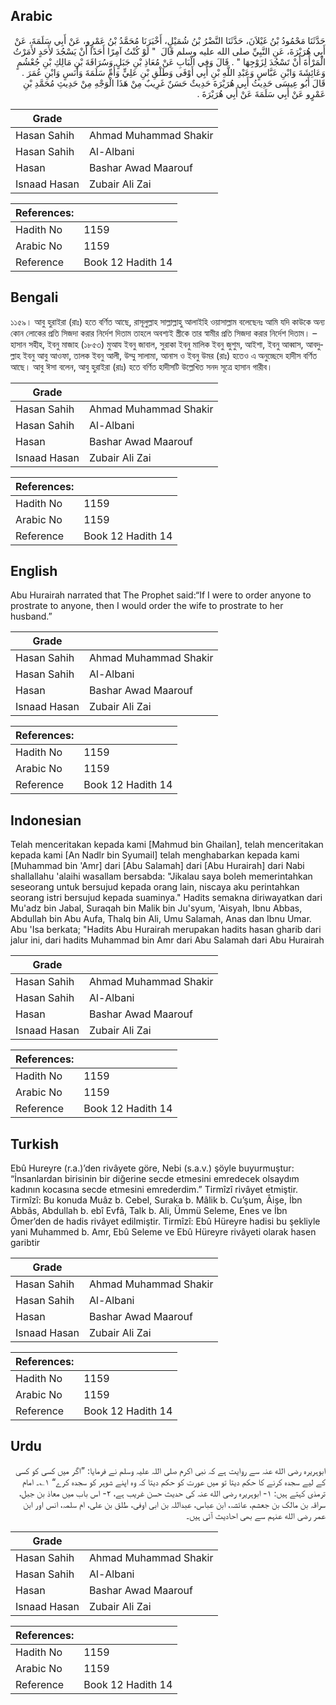## Arabic


<div dir="rtl" lang="ar" style={{fontSize:'larger',backgroundColor:'#f8f9fa',padding:20}}>
حَدَّثَنَا مَحْمُودُ بْنُ غَيْلاَنَ، حَدَّثَنَا النَّضْرُ بْنُ شُمَيْلٍ، أَخْبَرَنَا مُحَمَّدُ بْنُ عَمْرٍو، عَنْ أَبِي سَلَمَةَ، عَنْ أَبِي هُرَيْرَةَ، عَنِ النَّبِيِّ صلى الله عليه وسلم قَالَ ‏ "‏ لَوْ كُنْتُ آمِرًا أَحَدًا أَنْ يَسْجُدَ لأَحَدٍ لأَمَرْتُ الْمَرْأَةَ أَنْ تَسْجُدَ لِزَوْجِهَا ‏"‏ ‏.‏ قَالَ وَفِي الْبَابِ عَنْ مُعَاذِ بْنِ جَبَلٍ وَسُرَاقَةَ بْنِ مَالِكِ بْنِ جُعْشُمٍ وَعَائِشَةَ وَابْنِ عَبَّاسٍ وَعَبْدِ اللَّهِ بْنِ أَبِي أَوْفَى وَطَلْقِ بْنِ عَلِيٍّ وَأُمِّ سَلَمَةَ وَأَنَسٍ وَابْنِ عُمَرَ ‏.‏ قَالَ أَبُو عِيسَى حَدِيثُ أَبِي هُرَيْرَةَ حَدِيثٌ حَسَنٌ غَرِيبٌ مِنْ هَذَا الْوَجْهِ مِنْ حَدِيثِ مُحَمَّدِ بْنِ عَمْرٍو عَنْ أَبِي سَلَمَةَ عَنْ أَبِي هُرَيْرَةَ ‏.‏
</div>
<div style={{backgroundColor:'#f8f9fa',padding:20, marginBottom: 10}}><table> <thead> <tr> <th>Grade</th> <th></th> </tr> </thead> <tbody> <tr><td>Hasan Sahih</td><td>Ahmad Muhammad Shakir</td></tr><tr><td>Hasan Sahih</td><td>Al-Albani</td></tr><tr><td>Hasan</td><td>Bashar Awad Maarouf</td></tr><tr><td>Isnaad Hasan</td><td>Zubair Ali Zai</td></tr></tbody></table><table> <thead> <tr> <th>References:</th> <th></th> </tr> </thead> <tbody><tr><td>Hadith No</td><td>1159</td></tr><tr><td>Arabic No</td><td>1159</td></tr><tr><td>Reference</td><td>Book 12 Hadith 14</td></tr></tbody></table></div>

## Bengali


<div dir="ltr" lang="bn" style={{fontSize:'larger',backgroundColor:'#f8f9fa',padding:20}}>
১১৫৯। আবু হুরাইরা (রাঃ) হতে বর্ণিত আছে, রাসূলুল্লাহ সাল্লাল্লাহু আলাইহি ওয়াসাল্লাম বলেছেনঃ আমি যদি কাউকে অন্য কোন লোকের প্রতি সিজদা করার নির্দেশ দিতাম তাহলে অবশ্যই স্ত্রীকে তার স্বামীর প্রতি সিজদা করার নির্দেশ দিতাম। – হাসান সহীহ, ইবনু মাজাহ (১৮৫৩) মুআয ইবনু জাবাল, সুরাকা ইবনু মালিক ইবনু জুশুম, আইশা, ইবনু আব্বাস, আবদুল্লাহ ইবনু আবু আওফা, তালক ইবনু আলী, উম্মু সালামা, আনাস ও ইবনু উমর (রাঃ) হতেও এ অনুচ্ছেদে হাদীস বর্ণিত আছে। আবু ঈসা বলেন, আবু হুরাইরা (রাঃ) হতে বর্ণিত হাদীসটি উল্লেখিত সনদ সূত্রে হাসান গারীব।
</div>
<div style={{backgroundColor:'#f8f9fa',padding:20, marginBottom: 10}}><table> <thead> <tr> <th>Grade</th> <th></th> </tr> </thead> <tbody> <tr><td>Hasan Sahih</td><td>Ahmad Muhammad Shakir</td></tr><tr><td>Hasan Sahih</td><td>Al-Albani</td></tr><tr><td>Hasan</td><td>Bashar Awad Maarouf</td></tr><tr><td>Isnaad Hasan</td><td>Zubair Ali Zai</td></tr></tbody></table><table> <thead> <tr> <th>References:</th> <th></th> </tr> </thead> <tbody><tr><td>Hadith No</td><td>1159</td></tr><tr><td>Arabic No</td><td>1159</td></tr><tr><td>Reference</td><td>Book 12 Hadith 14</td></tr></tbody></table></div>

## English


<div dir="ltr" lang="en" style={{fontSize:'larger',backgroundColor:'#f8f9fa',padding:20}}>
Abu Hurairah narrated that The Prophet said:“If I were to order anyone to prostrate to anyone, then I would order the wife to prostrate to her husband.”
</div>
<div style={{backgroundColor:'#f8f9fa',padding:20, marginBottom: 10}}><table> <thead> <tr> <th>Grade</th> <th></th> </tr> </thead> <tbody> <tr><td>Hasan Sahih</td><td>Ahmad Muhammad Shakir</td></tr><tr><td>Hasan Sahih</td><td>Al-Albani</td></tr><tr><td>Hasan</td><td>Bashar Awad Maarouf</td></tr><tr><td>Isnaad Hasan</td><td>Zubair Ali Zai</td></tr></tbody></table><table> <thead> <tr> <th>References:</th> <th></th> </tr> </thead> <tbody><tr><td>Hadith No</td><td>1159</td></tr><tr><td>Arabic No</td><td>1159</td></tr><tr><td>Reference</td><td>Book 12 Hadith 14</td></tr></tbody></table></div>

## Indonesian


<div dir="ltr" lang="id" style={{fontSize:'larger',backgroundColor:'#f8f9fa',padding:20}}>
Telah menceritakan kepada kami [Mahmud bin Ghailan], telah menceritakan kepada kami [An Nadlr bin Syumail] telah menghabarkan kepada kami [Muhammad bin 'Amr] dari [Abu Salamah] dari [Abu Hurairah] dari Nabi shallallahu 'alaihi wasallam bersabda: "Jikalau saya boleh memerintahkan seseorang untuk bersujud kepada orang lain, niscaya aku perintahkan seorang istri bersujud kepada suaminya." Hadits semakna diriwayatkan dari Mu'adz bin Jabal, Suraqah bin Malik bin Ju'syum, 'Aisyah, Ibnu Abbas, Abdullah bin Abu Aufa, Thalq bin Ali, Umu Salamah, Anas dan Ibnu Umar. Abu 'Isa berkata; "Hadits Abu Hurairah merupakan hadits hasan gharib dari jalur ini, dari hadits Muhammad bin Amr dari Abu Salamah dari Abu Hurairah
</div>
<div style={{backgroundColor:'#f8f9fa',padding:20, marginBottom: 10}}><table> <thead> <tr> <th>Grade</th> <th></th> </tr> </thead> <tbody> <tr><td>Hasan Sahih</td><td>Ahmad Muhammad Shakir</td></tr><tr><td>Hasan Sahih</td><td>Al-Albani</td></tr><tr><td>Hasan</td><td>Bashar Awad Maarouf</td></tr><tr><td>Isnaad Hasan</td><td>Zubair Ali Zai</td></tr></tbody></table><table> <thead> <tr> <th>References:</th> <th></th> </tr> </thead> <tbody><tr><td>Hadith No</td><td>1159</td></tr><tr><td>Arabic No</td><td>1159</td></tr><tr><td>Reference</td><td>Book 12 Hadith 14</td></tr></tbody></table></div>

## Turkish


<div dir="ltr" lang="tr" style={{fontSize:'larger',backgroundColor:'#f8f9fa',padding:20}}>
Ebû Hureyre (r.a.)’den rivâyete göre, Nebi (s.a.v.) şöyle buyurmuştur: “İnsanlardan birisinin bir diğerine secde etmesini emredecek olsaydım kadının kocasına secde etmesini emrederdim.” Tirmîzî rivâyet etmiştir. Tirmîzî: Bu konuda Muâz b. Cebel, Suraka b. Mâlik b. Cu’şum, Âişe, İbn Abbâs, Abdullah b. ebî Evfâ, Talk b. Ali, Ümmü Seleme, Enes ve İbn Ömer’den de hadis rivâyet edilmiştir. Tirmîzî: Ebû Hüreyre hadisi bu şekliyle yani Muhammed b. Amr, Ebû Seleme ve Ebû Hüreyre rivâyeti olarak hasen garibtir
</div>
<div style={{backgroundColor:'#f8f9fa',padding:20, marginBottom: 10}}><table> <thead> <tr> <th>Grade</th> <th></th> </tr> </thead> <tbody> <tr><td>Hasan Sahih</td><td>Ahmad Muhammad Shakir</td></tr><tr><td>Hasan Sahih</td><td>Al-Albani</td></tr><tr><td>Hasan</td><td>Bashar Awad Maarouf</td></tr><tr><td>Isnaad Hasan</td><td>Zubair Ali Zai</td></tr></tbody></table><table> <thead> <tr> <th>References:</th> <th></th> </tr> </thead> <tbody><tr><td>Hadith No</td><td>1159</td></tr><tr><td>Arabic No</td><td>1159</td></tr><tr><td>Reference</td><td>Book 12 Hadith 14</td></tr></tbody></table></div>

## Urdu


<div dir="rtl" lang="ur" style={{fontSize:'larger',backgroundColor:'#f8f9fa',padding:20}}>
ابوہریرہ رضی الله عنہ سے روایت ہے کہ نبی اکرم صلی اللہ علیہ وسلم نے فرمایا: ”اگر میں کسی کو کسی کے لیے سجدہ کرنے کا حکم دیتا تو میں عورت کو حکم دیتا کہ وہ اپنے شوہر کو سجدہ کرے“ ۱؎۔ امام ترمذی کہتے ہیں: ۱- ابوہریرہ رضی الله عنہ کی حدیث حسن غریب ہے، ۲- اس باب میں معاذ بن جبل، سراقہ بن مالک بن جعشم، عائشہ، ابن عباس، عبداللہ بن ابی اوفی، طلق بن علی، ام سلمہ، انس اور ابن عمر رضی الله عنہم سے بھی احادیث آئی ہیں۔
</div>
<div style={{backgroundColor:'#f8f9fa',padding:20, marginBottom: 10}}><table> <thead> <tr> <th>Grade</th> <th></th> </tr> </thead> <tbody> <tr><td>Hasan Sahih</td><td>Ahmad Muhammad Shakir</td></tr><tr><td>Hasan Sahih</td><td>Al-Albani</td></tr><tr><td>Hasan</td><td>Bashar Awad Maarouf</td></tr><tr><td>Isnaad Hasan</td><td>Zubair Ali Zai</td></tr></tbody></table><table> <thead> <tr> <th>References:</th> <th></th> </tr> </thead> <tbody><tr><td>Hadith No</td><td>1159</td></tr><tr><td>Arabic No</td><td>1159</td></tr><tr><td>Reference</td><td>Book 12 Hadith 14</td></tr></tbody></table></div>